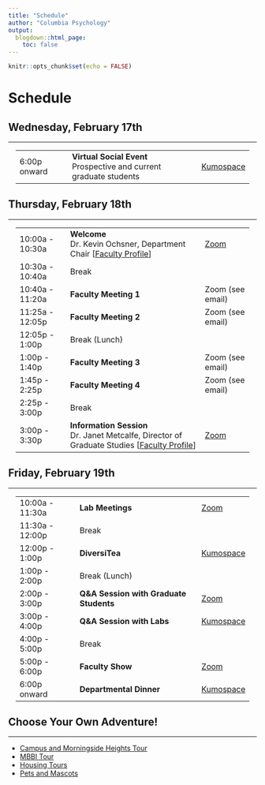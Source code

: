 ```yaml
---
title: "Schedule"
author: "Columbia Psychology"
output:
  blogdown::html_page:
    toc: false
---
```


```r
knitr::opts_chunk$set(echo = FALSE)
```

# Schedule

## Wednesday, February 17th

---

<div class="row" style="padding-left: 15px; padding-right: 15px;">
<table class="table table-striped">
<tr><td>6:00p onward</td><td><b>Virtual Social Event</b><br>Prospective and current graduate students</td><td><a href="https://www.kumospace.com/cupsychgradmixer" target="_blank">Kumospace</a></td></tr>
</table>
</div>

## Thursday, February 18th

---

<div class="row" style="padding-left: 15px; padding-right: 15px;">
<table class="table table-striped">
<tr><td>10:00a - 10:30a</td><td><b>Welcome</b><br>Dr. Kevin Ochsner, Department Chair [<a href="https://psychology.columbia.edu/content/kevin-ochsner" target="_blank">Faculty Profile</a>]</td><td><a href="https://columbiauniversity.zoom.us/j/91757475604?pwd=QXNyd3RoSHJOb2JxbFpmaEhZN21UUT09" target="_blank">Zoom</a></td></tr>
<tr><td>10:30a - 10:40a</td><td>Break</td><td></td></tr>
<tr><td>10:40a - 11:20a</td><td><b>Faculty Meeting 1</b></td><td>Zoom (see email)</td></tr>
<tr><td>11:25a - 12:05p</td><td><b>Faculty Meeting 2</b></td><td>Zoom (see email)</td></tr>
<tr><td>12:05p - 1:00p</td><td>Break (Lunch)</td><td></td></tr>
<tr><td>1:00p - 1:40p</td><td><b>Faculty Meeting 3</b></td><td>Zoom (see email)</td></tr>
<tr><td>1:45p - 2:25p</td><td><b>Faculty Meeting 4</b></td><td>Zoom (see email)</td></tr>
<tr><td>2:25p - 3:00p</td><td>Break</td><td></td></tr>
<tr><td>3:00p - 3:30p</td><td><b>Information Session</b><br>Dr. Janet Metcalfe, Director of Graduate Studies [<a href="https://psychology.columbia.edu/content/janet-metcalfe" target="_blank">Faculty Profile</a>]</td><td><a href="https://columbiauniversity.zoom.us/j/91757475604?pwd=QXNyd3RoSHJOb2JxbFpmaEhZN21UUT09" target="_blank">Zoom</a></td></tr>
</table>
</div>

## Friday, February 19th

---

<div class="row" style="padding-left: 15px; padding-right: 15px;">
<table class="table table-striped">
<tr><td>10:00a - 11:30a</td><td><b>Lab Meetings</b></td><td><a href="https://columbiauniversity.zoom.us/j/99823210393?pwd=Q2FoQUxhcUxOazFPUC95aWlnWHdRdz09" target="_blank">Zoom</a></td></tr>
<tr><td>11:30a - 12:00p</td><td>Break</td><td></td></tr>
<tr><td>12:00p - 1:00p</td><td><b>DiversiTea</b></td><td><a href="https://www.kumospace.com/cupsychgradmixer" target="_blank">Kumospace</a></td></tr>
<tr><td>1:00p - 2:00p</td><td>Break (Lunch)</td><td></td></tr>
<tr><td>2:00p - 3:00p</td><td><b>Q&A Session with Graduate Students</b></td><td><a href="https://columbiauniversity.zoom.us/j/99823210393?pwd=Q2FoQUxhcUxOazFPUC95aWlnWHdRdz09" target="_blank">Zoom</a></td></tr>
<tr><td>3:00p - 4:00p</td><td><b>Q&A Session with Labs</b></td><td><a href="https://www.kumospace.com/cupsychsocial" target="_blank">Kumospace</a></td></tr>
<tr><td>4:00p - 5:00p</td><td>Break</td><td></td></tr>
<tr><td>5:00p - 6:00p</td><td><b>Faculty Show</b></td><td><a href="https://columbiauniversity.zoom.us/j/99823210393?pwd=Q2FoQUxhcUxOazFPUC95aWlnWHdRdz09" target="_blank">Zoom</a></td></tr>
<tr><td>6:00p onward</td><td><b>Departmental Dinner</b></td><td><a href="https://www.kumospace.com/cupsychsocial" target="_blank">Kumospace</a></td></tr>
</table>
</div>

## Choose Your Own Adventure!

---

- [Campus and Morningside Heights Tour](/tour#campus-and-morningside-heights)
- [MBBI Tour](/tour#mbbi)
- [Housing Tours](/tour#housing)
- [Pets and Mascots](/pets)